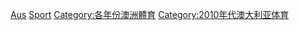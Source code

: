 {{Year by category
|m=2
|c=0
|d=1
|y=6
|cat=澳洲體育
|subcat=2016年各國體育
|sortkey=Australia
}}
{{Cat main|澳洲體育}}
[[Category:2016年大洋洲體育|Aus]]
[[Category:2016年澳大利亚|Sport]]
[[Category:各年份澳洲體育|Category:各年份澳洲體育]]
[[Category:2010年代澳大利亚体育|Category:2010年代澳大利亚体育]]